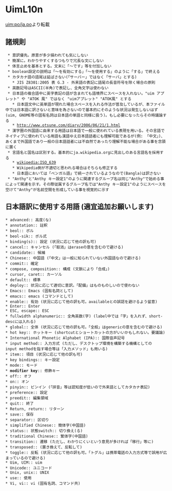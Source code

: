 ﻿= UimL10n =

[http://uim.googlecode.com/svn/trunk/po/ja.po uim:po/ja.po]より転載

== 諸規則 ==

  * 意訳優先。原意が多少損われても気にしない
  * 簡潔に。わかりやすくするつもりで冗長な文にしない
  * 体言止めを基本とする。文末に「〜です」等を付加しない
  * boolean設定の説明は「〜を有効にする」「〜を使用する」のように「する」で終える
  * カタカナ語の語尾は延ばさない(「サーバー」ではなく「サーバ」とする)
    * JIS Z8301:2005 表 G.3 - 外来語の表記に語尾の長音符号を除く場合の原則
  * 英数記号はASCII(半角)で表記し、全角文字は使わない
  * 日本語の複合語中に英字表記の語が含まれても語境界にスペースを入れない。"uim アプレット" や "ATOK 風" ではなく "uimアプレット" "ATOK風" とする
    * 日本語文中に英単語が現れた場合スペースを入れる作法が普及しているが、本ファイル中では日本語に訳さないと意味を為さないので基本的にそのような状況は発生しないはず(uim, GNOME等の固有名詞は日本語の単語と同様に扱う)。もし必要になったらその時議論する
    * http://www.otsune.com/diary/2006/06/21/1.html
  * 漢字圏の外国語に由来する用語は日本語で一般に使われている表現を用いる。その言語でネイティブに使われている用語も漢語ゆえ日本語話者にも理解可能であるが(例: 「中文」)、あくまで外国語であり一般の日本語話者には不自然であったり理解不能な場合がある事を念頭に置く
  * 言語名と国名は区別する。基本的にja.wikipedia.orgに見出しのある言語名を採用する
    * [http://ja.wikipedia.org/wiki/ISO_639 wikipedia:ISO_639]
    * Wikipedia側が不適切と思われる場合はそちらも修正する
    * 日本語においては「ベンガル語」で統一されているようなので(Bangla)は訳さない
  * "Anthy"と"Anthy キー設定1"のように関連するグループ名は同じ"Anthy"で始める事によって関連を示す。その際従属するグループ名では"Anthy キー設定1"のようにスペースを空けて"Anthy"が名前空間を形成している事を視覚的に示す

== 日本語訳に使用する用語 (適宜追加お願いします) ==

 * advanced:: 高度(な)
 * annotation:: 註釈
 * beol:: ボル
 * beol-sik:: ボル式
 * binding(s):: 設定 (状況に応じて他の訳も可)
 * cancel:: キャンセル (「取消」はeraseの意を含むので避ける)
 * candidate:: 候補
 * Chinese:: 中国語 (「中文」は一般に知られていない外国語なので避ける)
 * commit:: 確定
 * compose, composition:: 構成 (文脈により「合成」)
 * cursor, caret:: カーソル
 * default:: 標準
 * deploy:: 状況に応じて適切に意訳。「配備」はものものしいので使わない
 * Emacs:: Emacs (固有名詞として)
 * emacs:: emacs (コマンドとして)
 * enable:: 有効 (状況に応じて他の訳も可。availableとの誤認を避けるよう留意)
 * Enter:: Enter
 * ESC, escape:: ESC
 * fullwidth alphanumeric:: 全角英数(字) (label中では「字」を入れず、short-descには入れる)
 * global:: 全体 (状況に応じて他の訳も可。「全般」はgenericの意を含むので避ける)
 * hot key:: ホットキー (shortcutとショートカットの方がいいかもしれない。要議論)
 * International Phonetic Alphabet (IPA):: 国際音声記号
 * input method:: 入力方式 (ただし、デスクトップ環境を構築する機構としてのinput methodを指す場合等は「入力メソッド」も用いる)
 * item:: 項目 (状況に応じて他の訳も可)
 * key bindings:: キー設定
 * mode:: モード
 * '''modifier key''':: 修飾キー
 * off:: オフ
 * on:: オン
 * pinyin:: ピンイン (「拼音」等は認知度が低いので外来語としてカタカナ表記)
 * preference:: 設定
 * preedit:: 編集領域
 * quit:: 終了
 * Return, return:: リターン
 * save:: 保存
 * separator:: 区切り
 * simplified Chinese:: 簡体字(中国語)
 * status:: 状態switch:: 切り換え(る)
 * traditional Chinese:: 繁体字(中国語)
 * transition:: 遷移 (ただし、わかりにくいという意見が多ければ「移行」等に)
 * transposed:: (置き換えて、反転して)
 * toggle:: 反転 (状況に応じて他の訳も可。「トグル」は携帯電話の入力方式等で誤用が広まっているので避ける)
 * Uim, UIM:: uim
 * Unicode:: ユニコード
 * Unix, unix:: UNIX
 * use:: 使用
 * Vi, vi:: vi (固有名詞、コマンド共)
